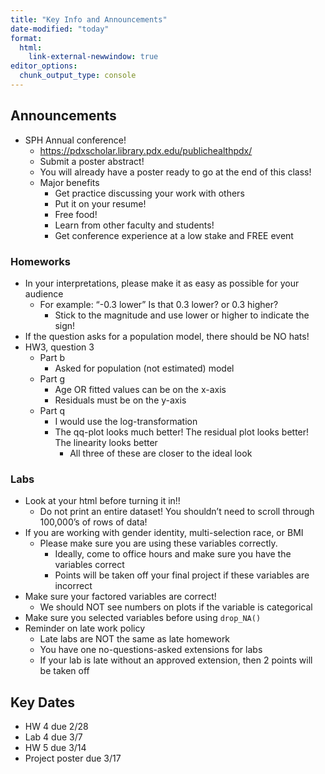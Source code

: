 ```yaml
---
title: "Key Info and Announcements"
date-modified: "today"
format: 
  html:
    link-external-newwindow: true
editor_options: 
  chunk_output_type: console
---
```


## Announcements

- SPH Annual conference!
  - <https://pdxscholar.library.pdx.edu/publichealthpdx/>
  - Submit a poster abstract! 
  - You will already have a poster ready to go at the end of this class!
  - Major benefits
      - Get practice discussing your work with others
      - Put it on your resume!
      - Free food!
      - Learn from other faculty and students!
      - Get conference experience at a low stake and FREE event

### Homeworks

  - In your interpretations, please make it as easy as possible for your audience
    - For example: "-0.3 lower" Is that 0.3 lower? or 0.3 higher?
      - Stick to the magnitude and use lower or higher to indicate the sign!
  - If the question asks for a population model, there should be NO hats!
  - HW3, question 3
    - Part b
      - Asked for population (not estimated) model
    - Part g
      - Age OR fitted values can be on the x-axis
      - Residuals must be on the y-axis
    - Part q
      - I would use the log-transformation
      - The qq-plot looks much better! The residual plot looks better! The linearity looks better
        - All three of these are closer to the ideal look 

### Labs

  - Look at your html before turning it in!!
    - Do not print an entire dataset! You shouldn't need to scroll through 100,000's of rows of data!
  - If you are working with gender identity, multi-selection race, or BMI
    - Please make sure you are using these variables correctly. 
      - Ideally, come to office hours and make sure you have the variables correct
      - Points will be taken off your final project if these variables are incorrect
  - Make sure your factored variables are correct! 
    - We should NOT see numbers on plots if the variable is categorical
  - Make sure you selected variables before using `drop_NA()`
- Reminder on late work policy
  - Late labs are NOT the same as late homework
  - You have one no-questions-asked extensions for labs
  - If your lab is late without an approved extension, then 2 points will be taken off
      
## Key Dates

- HW 4 due 2/28
- Lab 4 due 3/7
- HW 5 due 3/14
- Project poster due 3/17